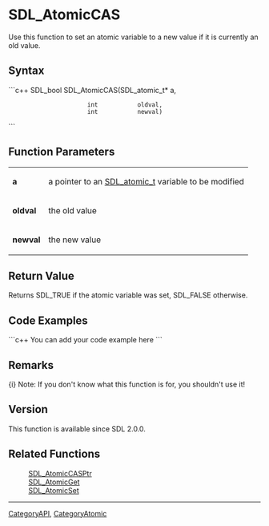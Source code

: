 <!-- pragma section-numbers off -->
<!-- pragma disable-camelcase -->

= SDL_AtomicCAS =
Use this function to set an atomic variable to a new value if it is currently an old value.


== Syntax ==
```c++
SDL_bool SDL_AtomicCAS(SDL_atomic_t* a,
                       int           oldval,
                       int           newval)
```

== Function Parameters ==
{|
|'''a'''
|a pointer to an [[SDL_atomic_t]] variable to be modified
|-
|'''oldval'''
|the old value
|-
|'''newval'''
|the new value
|}

== Return Value ==
Returns SDL_TRUE if the atomic variable was set, SDL_FALSE otherwise.

== Code Examples ==
```c++
You can add your code example here
```

== Remarks ==
{i} Note: If you don't know what this function is for, you shouldn't use it!

== Version ==
This function is available since SDL 2.0.0.

== Related Functions ==
:[[SDL_AtomicCASPtr]]
:[[SDL_AtomicGet]]
:[[SDL_AtomicSet]]

----
[[CategoryAPI]], [[CategoryAtomic]]
